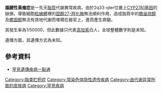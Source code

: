 {{medical}}
{{expand english|time=2019-02-23T07:52:45+00:00}}
{{Infobox_Disease |
  Name           = Cerebrotendineous xanthomatosis |
  DiseasesDB     = 29239 |
  ICD10          = {{ICD10|E|75|5|e|70}} |
  ICD9           = {{ICD9|272.7}} |
  OMIM           = 213700 |
  MeshID         = D019294 |
}}
'''腦腱性黃瘤症'''是一先天[[脂質|脂質]]代謝異常疾病，由於2q33-qter位置上[[CYP27A1基因|CYP27A1基因]]的缺損，導致細胞[[粒線體|粒線體]]裡的[[固醇27-羥化脢|固醇27-羥化脢]]無法順利作用，造成脂質中的[[膽甾烷醇|膽甾烷醇]]及[[膽固醇|膽固醇]]無法有效地代謝而堆積在器官上，進而產生病變。

其發生率為1/50000，但此數據只代表[[高加索|高加索]]白人，全球整體數字則是未知。

遺傳方面，其遺傳方式為未知。

==參考資料==
{{refbegin}}
*[https://web.archive.org/web/20121027175243/http://www.genes-at-taiwan.com.tw/genehelp/ 罕見遺傳疾病一點通]
{{refend}}

{{Lipid storage disorders}}

[[Category:脂类贮积症|Category:脂类贮积症]]
[[Category:常染色体隐性遗传疾病|Category:常染色体隐性遗传疾病]]
[[Category:由代谢异常所致的皮肤病|Category:由代谢异常所致的皮肤病]]
[[Category:罕見疾病|Category:罕見疾病]]